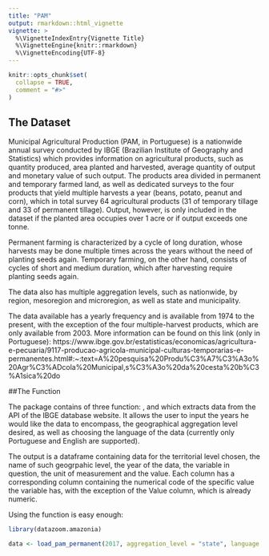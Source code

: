 ```yaml
---
title: "PAM"
output: rmarkdown::html_vignette
vignette: >
  %\VignetteIndexEntry{Vignette Title}
  %\VignetteEngine{knitr::rmarkdown}
  %\VignetteEncoding{UTF-8}
---
```


```r
knitr::opts_chunk$set(
  collapse = TRUE,
  comment = "#>"
)
```
## The Dataset

Municipal Agricultural Production (PAM, in Portuguese) is a nationwide annual survey conducted by IBGE (Brazilian Institute of Geography and Statistics) which provides information on agricultural products, such as quantity produced, area planted and harvested, average quantity of output and monetary value of such output. The products area divided in permanent and temporary farmed land, as well as dedicated surveys to the four products that yield multiple harvests a year (beans, potato, peanut and corn), which in total survey 64 agricultural products (31 of temporary tillage and 33 of permanent tillage). Output, however, is only included in the dataset if the planted area occupies over 1 acre or if output exceeds one tonne. 

Permanent farming is characterized by a cycle of long duration, whose harvests may be done  multiple times across the years without the need of planting seeds again. Temporary farming, on the other hand, consists of cycles of short and medium duration, which after harvesting require planting seeds again.

The data also has multiple aggregation levels, such as nationwide, by region, mesoregion and microregion, as well as state and municipality. 

The data available has a yearly frequency and is available from 1974 to the present, with the exception of the four multiple-harvest products, which are only available from 2003. More information can be found on this link (only in Portuguese): https://www.ibge.gov.br/estatisticas/economicas/agricultura-e-pecuaria/9117-producao-agricola-municipal-culturas-temporarias-e-permanentes.html#:~:text=A%20pesquisa%20Produ%C3%A7%C3%A3o%20Agr%C3%ADcola%20Municipal,s%C3%A3o%20da%20cesta%20b%C3%A1sica%20do 

##The Function

The package contains of three function: \code{load_pam_permanent}, \code{load_pam_temporary} and \code{load_pam_main} which extracts data from the API of the IBGE database website. It allows the user to input the years he would like the data to encompass, the geographical aggregation level desired, as well as choosing the language of the data (currently only Portuguese and English are supported). 

The output is a  dataframe containing data for the territorial level chosen, the name of such geogrpahic level, the year of the data, the variable in question, the unit of measurement and the value. Each column has a corresponding column containing the numerical code of the specific value the variable has, with the exception of the Value column, which is already numeric. 

Using the function is easy enough:

```r
library(datazoom.amazonia)

data <- load_pam_permanent(2017, aggregation_level = "state", language = "eng")

```
